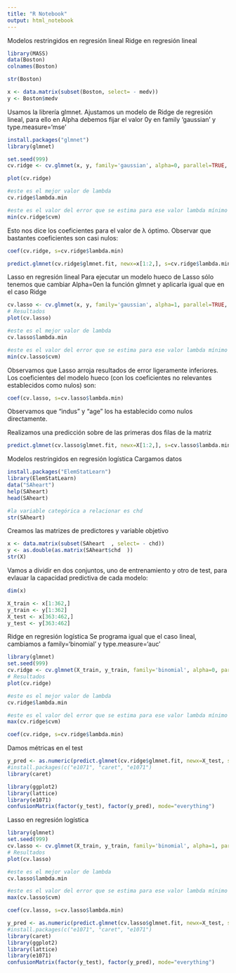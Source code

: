 ```yaml
---
title: "R Notebook"
output: html_notebook
---
```


Modelos restringidos en regresión lineal
Ridge en regresión lineal

```r
library(MASS)
data(Boston)
colnames(Boston)
```

```r
str(Boston)
```

```r
x <- data.matrix(subset(Boston, select= - medv))
y <- Boston$medv
```

Usamos la librería glmnet. Ajustamos un modelo de Ridge de regresión lineal, para ello en Alpha debemos fijar el valor 0y en family  'gaussian' y type.measure='mse'
```r
install.packages("glmnet")
library(glmnet)
```

```r
set.seed(999)
cv.ridge <- cv.glmnet(x, y, family='gaussian', alpha=0, parallel=TRUE, standardize=TRUE, type.measure='mse')
```

```r
plot(cv.ridge)
```

```r
#este es el mejor valor de lambda
cv.ridge$lambda.min
```

```r
#este es el valor del error que se estima para ese valor lambda mínimo dado en MSE
min(cv.ridge$cvm)
```

Esto nos dice los coeficientes para el valor de λ óptimo. Observar que bastantes coeficientes son casi nulos:
```r
coef(cv.ridge, s=cv.ridge$lambda.min)
```

```r
predict.glmnet(cv.ridge$glmnet.fit, newx=x[1:2,], s=cv.ridge$lambda.min)
```

###########################################
###########################################

Lasso en regresión lineal
Para ejecutar un modelo hueco de Lasso sólo tenemos que cambiar Alpha=0en la función glmnet y aplicarla igual que en el caso Ridge
```r
cv.lasso <- cv.glmnet(x, y, family='gaussian', alpha=1, parallel=TRUE, standardize=TRUE, type.measure='mse')
# Resultados
plot(cv.lasso)
```

```r
#este es el mejor valor de lambda
cv.lasso$lambda.min
```

```r
#este es el valor del error que se estima para ese valor lambda mínimo dado en MSE
min(cv.lasso$cvm)
```

Observamos que Lasso arroja resultados de error ligeramente inferiores. Los coeficientes del modelo hueco (con los coeficientes no relevantes establecidos como nulos) son:
```r
coef(cv.lasso, s=cv.lasso$lambda.min)
```

Observamos que “indus” y “age” los ha establecido como nulos directamente.

Realizamos una predicción sobre de las primeras dos filas de la matriz
```r
predict.glmnet(cv.lasso$glmnet.fit, newx=X[1:2,], s=cv.lasso$lambda.min)
```

###########################################
###########################################
Modelos restringidos en regresión logística
Cargamos datos
```r
install.packages("ElemStatLearn")
library(ElemStatLearn)
data("SAheart")
help(SAheart)
head(SAheart)
```

```r
#la variable categórica a relacionar es chd
str(SAheart)
```

Creamos las matrizes de predictores y variable objetivo
```r
x <- data.matrix(subset(SAheart  , select= - chd))
y <- as.double(as.matrix(SAheart$chd  ))
str(X)
```

Vamos a dividir en dos conjuntos, uno de entrenamiento y otro de test, para evlauar la capacidad predictiva de cada modelo:
```r
dim(x)
```

```r
X_train <- x[1:362,]
y_train <- y[1:362]
X_test <- x[363:462,]
y_test <- y[363:462]
```


Ridge en regresión logística
Se programa igual que el caso lineal, cambiamos a family='binomial' y type.measure='auc'
```r
library(glmnet)
set.seed(999)
cv.ridge <- cv.glmnet(X_train, y_train, family='binomial', alpha=0, parallel=TRUE, standardize=TRUE, type.measure='auc')
# Resultados
plot(cv.ridge)
```

```r
#este es el mejor valor de lambda
cv.ridge$lambda.min
```

```r
#este es el valor del error que se estima para ese valor lambda mínimo dado en MSE
max(cv.ridge$cvm)
```

```r
coef(cv.ridge, s=cv.ridge$lambda.min)
```

Damos métricas en el test
```r
y_pred <- as.numeric(predict.glmnet(cv.ridge$glmnet.fit, newx=X_test, s=cv.ridge$lambda.min)>.5)
#install.packages(c("e1071", "caret", "e1071")
library(caret)
```

```r
library(ggplot2)
library(lattice)
library(e1071)
confusionMatrix(factor(y_test), factor(y_pred), mode="everything")
```

Lasso en regresión logística

```r
library(glmnet)
set.seed(999)
cv.lasso <- cv.glmnet(X_train, y_train, family='binomial', alpha=1, parallel=TRUE, standardize=TRUE, type.measure='auc')
# Resultados
plot(cv.lasso)
```

```r
#este es el mejor valor de lambda
cv.lasso$lambda.min
```

```r
#este es el valor del error que se estima para ese valor lambda mínimo dado en MSE
max(cv.lasso$cvm)
```

```r
coef(cv.lasso, s=cv.lasso$lambda.min)
```

```r
y_pred <- as.numeric(predict.glmnet(cv.lasso$glmnet.fit, newx=X_test, s=cv.lasso$lambda.min)>.5)
#install.packages(c("e1071", "caret", "e1071")
library(caret)
library(ggplot2)
library(lattice)
library(e1071)
confusionMatrix(factor(y_test), factor(y_pred), mode="everything")
```


